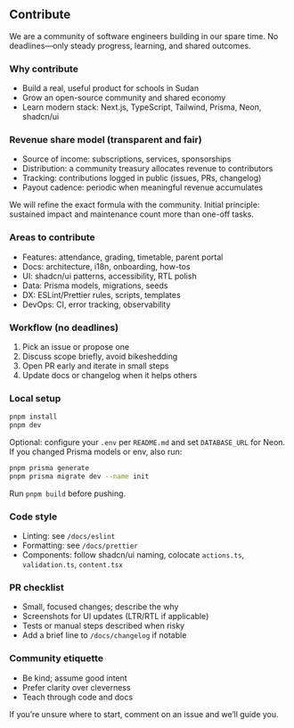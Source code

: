 ## Contribute

We are a community of software engineers building in our spare time. No deadlines—only steady progress, learning, and shared outcomes.

### Why contribute

- Build a real, useful product for schools in Sudan
- Grow an open-source community and shared economy
- Learn modern stack: Next.js, TypeScript, Tailwind, Prisma, Neon, shadcn/ui

### Revenue share model (transparent and fair)

- Source of income: subscriptions, services, sponsorships
- Distribution: a community treasury allocates revenue to contributors
- Tracking: contributions logged in public (issues, PRs, changelog)
- Payout cadence: periodic when meaningful revenue accumulates

We will refine the exact formula with the community. Initial principle: sustained impact and maintenance count more than one-off tasks.

### Areas to contribute

- Features: attendance, grading, timetable, parent portal
- Docs: architecture, i18n, onboarding, how-tos
- UI: shadcn/ui patterns, accessibility, RTL polish
- Data: Prisma models, migrations, seeds
- DX: ESLint/Prettier rules, scripts, templates
- DevOps: CI, error tracking, observability

### Workflow (no deadlines)

1. Pick an issue or propose one
2. Discuss scope briefly, avoid bikeshedding
3. Open PR early and iterate in small steps
4. Update docs or changelog when it helps others

### Local setup

```bash
pnpm install
pnpm dev
```

Optional: configure your `.env` per `README.md` and set `DATABASE_URL` for Neon. If you changed Prisma models or env, also run:

```bash
pnpm prisma generate
pnpm prisma migrate dev --name init
```

Run `pnpm build` before pushing.

### Code style

- Linting: see `/docs/eslint`
- Formatting: see `/docs/prettier`
- Components: follow shadcn/ui naming, colocate `actions.ts`, `validation.ts`, `content.tsx`

### PR checklist

- Small, focused changes; describe the why
- Screenshots for UI updates (LTR/RTL if applicable)
- Tests or manual steps described when risky
- Add a brief line to `/docs/changelog` if notable

### Community etiquette

- Be kind; assume good intent
- Prefer clarity over cleverness
- Teach through code and docs

If you’re unsure where to start, comment on an issue and we’ll guide you.



